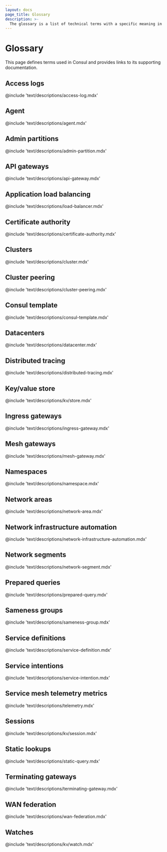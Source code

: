 ```yaml
---
layout: docs
page_title: Glossary
description: >-
  The glossary is a list of technical terms with a specific meaning in Consul. Use the glossary to understand Consul concepts and study for the certification exam.
---
```


# Glossary

This page defines terms used in Consul and provides links to its supporting documentation.

## Access logs

@include 'text/descriptions/access-log.mdx'

## Agent

@include 'text/descriptions/agent.mdx'

## Admin partitions

@include 'text/descriptions/admin-partition.mdx'

## API gateways

@include 'text/descriptions/api-gateway.mdx'

## Application load balancing

@include 'text/descriptions/load-balancer.mdx'

## Certificate authority

@include 'text/descriptions/certificate-authority.mdx'

## Clusters

@include 'text/descriptions/cluster.mdx'

## Cluster peering

@include 'text/descriptions/cluster-peering.mdx'

## Consul template

@include 'text/descriptions/consul-template.mdx'

## Datacenters

@include 'text/descriptions/datacenter.mdx'

## Distributed tracing

@include 'text/descriptions/distributed-tracing.mdx'

## Key/value store

@include 'text/descriptions/kv/store.mdx'

## Ingress gateways

@include 'text/descriptions/ingress-gateway.mdx'

## Mesh gateways

@include 'text/descriptions/mesh-gateway.mdx'

## Namespaces

@include 'text/descriptions/namespace.mdx'

## Network areas

@include 'text/descriptions/network-area.mdx'

## Network infrastructure automation

@include 'text/descriptions/network-infrastructure-automation.mdx'

## Network segments

@include 'text/descriptions/network-segment.mdx'

## Prepared queries

@include 'text/descriptions/prepared-query.mdx'

## Sameness groups

@include 'text/descriptions/sameness-group.mdx'

## Service definitions

@include 'text/descriptions/service-definition.mdx'

## Service intentions

@include 'text/descriptions/service-intention.mdx'

## Service mesh telemetry metrics

@include 'text/descriptions/telemetry.mdx'

## Sessions

@include 'text/descriptions/kv/session.mdx'

## Static lookups

@include 'text/descriptions/static-query.mdx'

## Terminating gateways

@include 'text/descriptions/terminating-gateway.mdx'

## WAN federation

@include 'text/descriptions/wan-federation.mdx'

## Watches

@include 'text/descriptions/kv/watch.mdx'
